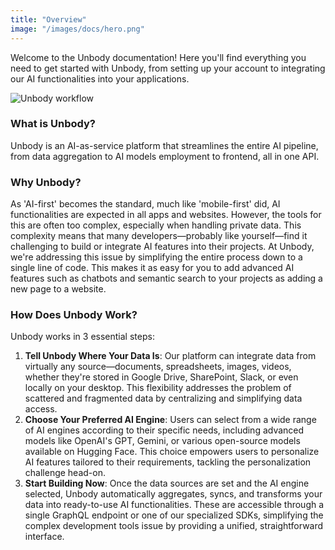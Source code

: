 ```yaml
---
title: "Overview"
image: "/images/docs/hero.png"
---
```

Welcome to the Unbody documentation! Here you'll find everything you need to get started with Unbody, from setting up your account to integrating our AI functionalities into your applications.

![Unbody workflow](/images/docs/how.png)

### What is Unbody?
Unbody is an AI-as-service platform that streamlines the entire AI pipeline, from data aggregation to AI models employment to frontend, all in one API.

### Why Unbody?
As 'AI-first' becomes the standard, much like 'mobile-first' did, AI functionalities are expected in all apps and websites. However, the tools for this are often too complex, especially when handling private data. This complexity means that many developers—probably like yourself—find it challenging to build or integrate AI features into their projects. At Unbody, we're addressing this issue by simplifying the entire process down to a single line of code. This makes it as easy for you to add advanced AI features such as chatbots and semantic search to your projects as adding a new page to a website.

### How Does Unbody Work?
Unbody works in 3 essential steps:
1. **Tell Unbody Where Your Data Is**: Our platform can integrate data from virtually any source—documents, spreadsheets, images, videos, whether they're stored in Google Drive, SharePoint, Slack, or even locally on your desktop. This flexibility addresses the problem of scattered and fragmented data by centralizing and simplifying data access.
2. **Choose Your Preferred AI Engine**: Users can select from a wide range of AI engines according to their specific needs, including advanced models like OpenAI's GPT, Gemini, or various open-source models available on Hugging Face. This choice empowers users to personalize AI features tailored to their requirements, tackling the personalization challenge head-on.
3. **Start Building Now**: Once the data sources are set and the AI engine selected, Unbody automatically aggregates, syncs, and transforms your data into ready-to-use AI functionalities. These are accessible through a single GraphQL endpoint or one of our specialized SDKs, simplifying the complex development tools issue by providing a unified, straightforward interface.
